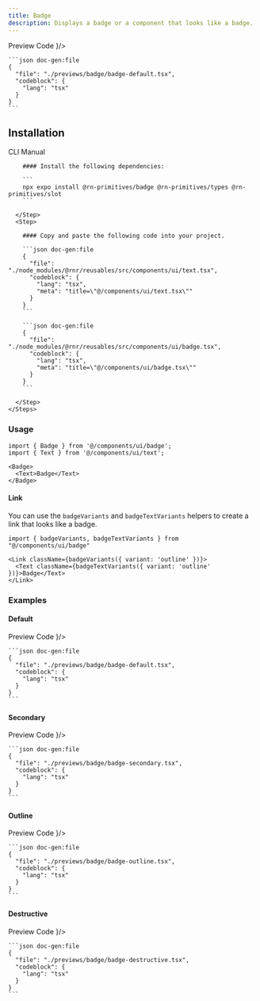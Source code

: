 ```yaml
---
title: Badge
description: Displays a badge or a component that looks like a badge.
---
```



<div className="h-5"/>

<SectionTabs defaultValue="preview">
  <SectionTabsList>
    <SectionTabsTrigger value="preview">Preview</SectionTabsTrigger>
    <SectionTabsTrigger value="code">Code</SectionTabsTrigger>
  </SectionTabsList>
  <SectionTabsContent value="preview">
    <PreviewCard copyContent={badgePreview} webPreview={<BadgePreview />}/>
  </SectionTabsContent>
  <SectionTabsContent value="code">

    ```json doc-gen:file
    {
      "file": "./previews/badge/badge-default.tsx",
      "codeblock": {
        "lang": "tsx"
      }
    }
    ```
  </SectionTabsContent>
</SectionTabs>


## Installation

<SectionTabs defaultValue="cli">
  <SectionTabsList>
    <SectionTabsTrigger id="cli" value="cli">CLI</SectionTabsTrigger>
    <SectionTabsTrigger id="manual" value="manual">Manual</SectionTabsTrigger>
  </SectionTabsList>
  <SectionTabsContent value="cli">
     <CommandTabs args={["add", "badge"]}/>
  </SectionTabsContent>
  <SectionTabsContent value="manual">
    <Steps> 
      <Step>
 
        #### Install the following dependencies:

        ```
        npx expo install @rn-primitives/badge @rn-primitives/types @rn-primitives/slot
        ```

      </Step>
      <Step>
 
        #### Copy and paste the following code into your project.

        ```json doc-gen:file
        {
          "file": "./node_modules/@rnr/reusables/src/components/ui/text.tsx",
          "codeblock": {
            "lang": "tsx",
            "meta": "title=\"@/components/ui/text.tsx\""
          }
        }
        ```

        ```json doc-gen:file
        {
          "file": "./node_modules/@rnr/reusables/src/components/ui/badge.tsx",
          "codeblock": {
            "lang": "tsx",
            "meta": "title=\"@/components/ui/badge.tsx\""
          }
        }
        ```
 
      </Step>
    </Steps>

  </SectionTabsContent>
</SectionTabs>

### Usage

```tsx
import { Badge } from '@/components/ui/badge';
import { Text } from '@/components/ui/text';

```

```tsx
<Badge>
  <Text>Badge</Text>
</Badge>
```

#### Link

You can use the `badgeVariants` and `badgeTextVariants` helpers to create a link that looks like a badge.

```tsx
import { badgeVariants, badgeTextVariants } from "@/components/ui/badge"
```

```tsx
<Link className={badgeVariants({ variant: 'outline' })}>
  <Text className={badgeTextVariants({ variant: 'outline' })}>Badge</Text>
</Link>
```

### Examples

#### Default

<SectionTabs defaultValue="preview">
  <SectionTabsList>
    <SectionTabsTrigger value="preview">Preview</SectionTabsTrigger>
    <SectionTabsTrigger value="code">Code</SectionTabsTrigger>
  </SectionTabsList>
  <SectionTabsContent value="preview">
    <PreviewCard copyContent={badgePreview} webPreview={<BadgePreview />}/>
  </SectionTabsContent>
  <SectionTabsContent value="code">

    ```json doc-gen:file
    {
      "file": "./previews/badge/badge-default.tsx",
      "codeblock": {
        "lang": "tsx"
      }
    }
    ```
  </SectionTabsContent>
</SectionTabs>

<div className="h-5"/>

#### Secondary

<SectionTabs defaultValue="preview">
  <SectionTabsList>
    <SectionTabsTrigger value="preview">Preview</SectionTabsTrigger>
    <SectionTabsTrigger value="code">Code</SectionTabsTrigger>
  </SectionTabsList>
  <SectionTabsContent value="preview">
    <PreviewCard copyContent={badgeSecondaryPreview} webPreview={<BadgeSecondaryPreview />}/>
  </SectionTabsContent>
  <SectionTabsContent value="code">

    ```json doc-gen:file
    {
      "file": "./previews/badge/badge-secondary.tsx",
      "codeblock": {
        "lang": "tsx"
      }
    }
    ```

  </SectionTabsContent>
</SectionTabs>

<div className="h-5"/>

#### Outline

<SectionTabs defaultValue="preview">
  <SectionTabsList>
    <SectionTabsTrigger value="preview">Preview</SectionTabsTrigger>
    <SectionTabsTrigger value="code">Code</SectionTabsTrigger>
  </SectionTabsList>
  <SectionTabsContent value="preview">
    <PreviewCard copyContent={badgeOutlinePreview} webPreview={<BadgeOutlinePreview />}/>
  </SectionTabsContent>
  <SectionTabsContent value="code">

    ```json doc-gen:file
    {
      "file": "./previews/badge/badge-outline.tsx",
      "codeblock": {
        "lang": "tsx"
      }
    }
    ```

  </SectionTabsContent>
</SectionTabs>

<div className="h-5"/>

#### Destructive

<SectionTabs defaultValue="preview">
  <SectionTabsList>
    <SectionTabsTrigger value="preview">Preview</SectionTabsTrigger>
    <SectionTabsTrigger value="code">Code</SectionTabsTrigger>
  </SectionTabsList>
  <SectionTabsContent value="preview">
    <PreviewCard copyContent={badgeDestructivePreview} webPreview={<BadgeDestructivePreview />}/>
  </SectionTabsContent>
  <SectionTabsContent value="code">

    ```json doc-gen:file
    {
      "file": "./previews/badge/badge-destructive.tsx",
      "codeblock": {
        "lang": "tsx"
      }
    }
    ```

  </SectionTabsContent>
</SectionTabs>